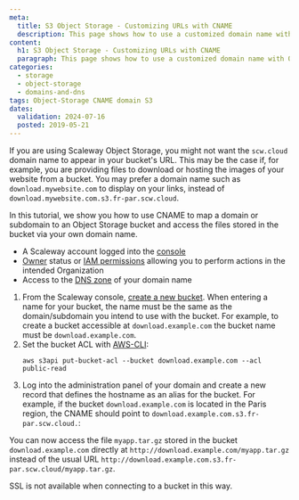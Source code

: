 ```yaml
---
meta:
  title: S3 Object Storage - Customizing URLs with CNAME
  description: This page shows how to use a customized domain name with Object Storage buckets
content:
  h1: S3 Object Storage - Customizing URLs with CNAME
  paragraph: This page shows how to use a customized domain name with Object Storage buckets
categories:
  - storage
  - object-storage
  - domains-and-dns
tags: Object-Storage CNAME domain S3
dates:
  validation: 2024-07-16
  posted: 2019-05-21
---
```


If you are using Scaleway Object Storage, you might not want the `scw.cloud` domain name to appear in your bucket's URL. This may be the case if, for example, you are providing files to download or hosting the images of your website from a bucket. You may prefer a domain name such as `download.mywebsite.com` to display on your links, instead of `download.mywebsite.com.s3.fr-par.scw.cloud`.

In this tutorial, we show you how to use CNAME to map a domain or subdomain to an Object Storage bucket and access the files stored in the bucket via your own domain name.

<Macro id="requirements" />

- A Scaleway account logged into the [console](https://console.scaleway.com/)
- [Owner](/identity-and-access-management/iam/concepts/#owner/) status or [IAM permissions](/identity-and-access-management/iam/concepts/#permission/) allowing you to perform actions in the intended Organization
- Access to the [DNS zone](/network/domains-and-dns/concepts/#dns-zone/) of your domain name

1. From the Scaleway console, [create a new bucket](/storage/object/how-to/create-a-bucket/). When entering a name for your bucket, the name must be the same as the domain/subdomain you intend to use with the bucket. For example, to create a bucket accessible at `download.example.com` the bucket name must be `download.example.com`.
2. Set the bucket ACL with [AWS-CLI](/storage/object/api-cli/object-storage-aws-cli/):
    ```
    aws s3api put-bucket-acl --bucket download.example.com --acl public-read
    ```
3. Log into the administration panel of your domain and create a new record that defines the hostname as an alias for the bucket. For example, if the bucket `download.example.com` is located in the Paris region, the CNAME should point to `download.example.com.s3.fr-par.scw.cloud.`:

<Lightbox src="scaleway-bucket_cname.webp" alt="" />

You can now access the file `myapp.tar.gz` stored in the bucket `download.example.com` directly at `http://download.example.com/myapp.tar.gz` instead of the usual URL `http://download.example.com.s3.fr-par.scw.cloud/myapp.tar.gz`.

<Message type="important">
  SSL is not available when connecting to a bucket in this way.
</Message>
